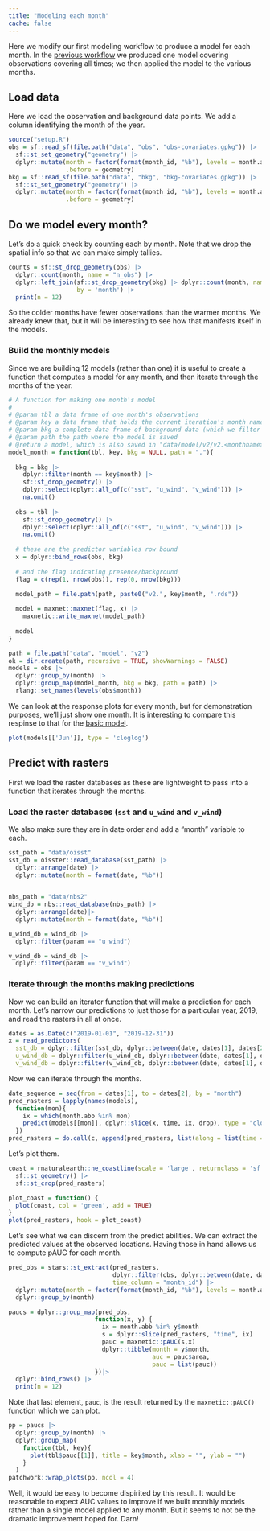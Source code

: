 ```yaml
---
title: "Modeling each month"
cache: false
---
```


Here we modify our first modeling workflow to produce a model for each month. In the [previous workflow](modeling-01.qmd) we produced one model covering observations covering all times; we then applied the model to the various months. 

## Load data

Here we load the observation and background data points. We add a column identifying the month of the year. 

```r
source("setup.R")
obs = sf::read_sf(file.path("data", "obs", "obs-covariates.gpkg")) |>
  sf::st_set_geometry("geometry") |>
  dplyr::mutate(month = factor(format(month_id, "%b"), levels = month.abb), 
                .before = geometry)
bkg = sf::read_sf(file.path("data", "bkg", "bkg-covariates.gpkg")) |>
  sf::st_set_geometry("geometry") |>
  dplyr::mutate(month = factor(format(month_id, "%b"), levels = month.abb), 
                .before = geometry)
```

## Do we model every month?

Let's do a quick check by counting each by month. Note that we drop the spatial info so that we can make simply tallies.

```r
counts = sf::st_drop_geometry(obs) |> 
  dplyr::count(month, name = "n_obs") |>
  dplyr::left_join(sf::st_drop_geometry(bkg) |> dplyr::count(month, name = "n_bkg"), 
                   by = 'month') |>
  print(n = 12)
```

So the colder months have fewer observations than the warmer months.  We already knew that, but it will be interesting to see how that manifests itself in the models.

### Build the monthly models

Since we are building 12 models (rather than one) it is useful to create a function that computes a model for any month, and then iterate through the months of the year.

```r
# A function for making one month's model
#
# @param tbl a data frame of one month's observations
# @param key a data frame that holds the current iteration's month name
# @param bkg a complete data frame of background data (which we filter for the given month)
# @param path the path where the model is saved
# @return a model, which is also saved in "data/model/v2/v2.<monthname>"
model_month = function(tbl, key, bkg = NULL, path = "."){
  
  bkg = bkg |>
    dplyr::filter(month == key$month) |>
    sf::st_drop_geometry() |>
    dplyr::select(dplyr::all_of(c("sst", "u_wind", "v_wind"))) |>
    na.omit()
  
  obs = tbl |>
    sf::st_drop_geometry() |>
    dplyr::select(dplyr::all_of(c("sst", "u_wind", "v_wind"))) |>
    na.omit()
  
  # these are the predictor variables row bound
  x = dplyr::bind_rows(obs, bkg)
  
  # and the flag indicating presence/background
  flag = c(rep(1, nrow(obs)), rep(0, nrow(bkg)))
  
  model_path = file.path(path, paste0("v2.", key$month, ".rds"))

  model = maxnet::maxnet(flag, x) |>
    maxnetic::write_maxnet(model_path)
                         
  model
}

path = file.path("data", "model", "v2")
ok = dir.create(path, recursive = TRUE, showWarnings = FALSE)
models = obs |>
  dplyr::group_by(month) |>
  dplyr::group_map(model_month, bkg = bkg, path = path) |>
  rlang::set_names(levels(obs$month))
```

We can look at the response plots for every month, but for demonstration purposes, we'll just show one month.  It is interesting to compare this respinse to that for the [basic model](modeling-01.qmd).

```r
plot(models[['Jun']], type = 'cloglog')
```

## Predict with rasters
First we load the raster databases as these are lightweight to pass into a function that iterates through the months.

### Load the raster databases (`sst` and `u_wind` and `v_wind`)

We also make sure they are in date order and add a "month" variable to each.

```r
sst_path = "data/oisst"
sst_db = oisster::read_database(sst_path) |>
  dplyr::arrange(date) |>
  dplyr::mutate(month = format(date, "%b"))
  

nbs_path = "data/nbs2"
wind_db = nbs::read_database(nbs_path) |>
  dplyr::arrange(date)|>
  dplyr::mutate(month = format(date, "%b"))

u_wind_db = wind_db |>
  dplyr::filter(param == "u_wind")

v_wind_db = wind_db |>
  dplyr::filter(param == "v_wind")
```

### Iterate through the months making predictions
Now we can build an iterator function that will make a prediction for each month.  Let's narrow our predictions to just those for a particular year, 2019, and read the rasters in all at once.

```r
dates = as.Date(c("2019-01-01", "2019-12-31"))
x = read_predictors(
  sst_db = dplyr::filter(sst_db, dplyr::between(date, dates[1], dates[2])),
  u_wind_db = dplyr::filter(u_wind_db, dplyr::between(date, dates[1], dates[2])),
  v_wind_db = dplyr::filter(v_wind_db, dplyr::between(date, dates[1], dates[2])) )
```

Now we can iterate through the months.

```r
date_sequence = seq(from = dates[1], to = dates[2], by = "month")
pred_rasters = lapply(names(models),
  function(mon){
    ix = which(month.abb %in% mon)
    predict(models[[mon]], dplyr::slice(x, time, ix, drop), type = "cloglog")
  }) 
pred_rasters = do.call(c, append(pred_rasters, list(along = list(time = date_sequence))))
```

Let's plot them.

```r
coast = rnaturalearth::ne_coastline(scale = 'large', returnclass = 'sf') |>
  sf::st_geometry() |>
  sf::st_crop(pred_rasters)

plot_coast = function() {
  plot(coast, col = 'green', add = TRUE)
}
plot(pred_rasters, hook = plot_coast)
```

Let's see what we can discern from the predict abilities. We can extract the predicted values at the observed locations.  Having those in hand allows us to compute pAUC for each month.



```r
pred_obs = stars::st_extract(pred_rasters, 
                             dplyr::filter(obs, dplyr::between(date, dates[1], dates[2])),
                             time_column = "month_id") |>
  dplyr::mutate(month = factor(format(month_id, "%b"), levels = month.abb)) |>
  dplyr::group_by(month)

paucs = dplyr::group_map(pred_obs,
                        function(x, y) {
                          ix = month.abb %in% y$month
                          s = dplyr::slice(pred_rasters, "time", ix)
                          pauc = maxnetic::pAUC(s,x)
                          dplyr::tibble(month = y$month, 
                                        auc = pauc$area,
                                        pauc = list(pauc))
                        })|>
  dplyr::bind_rows() |>
  print(n = 12)
```

Note that last element, `pauc`, is the result returned by the `maxnetic::pAUC()` function which we can plot.

```r
pp = paucs |>
  dplyr::group_by(month) |>
  dplyr::group_map(
    function(tbl, key){
      plot(tbl$pauc[[1]], title = key$month, xlab = "", ylab = "")
    }
  )
patchwork::wrap_plots(pp, ncol = 4)
```

Well, it would be easy to become dispirited by this result.  It would be reasonable to expect AUC values to improve if we built monthly models rather than a single model applied to any month.  But it seems to not be the dramatic improvement hoped for. Darn!